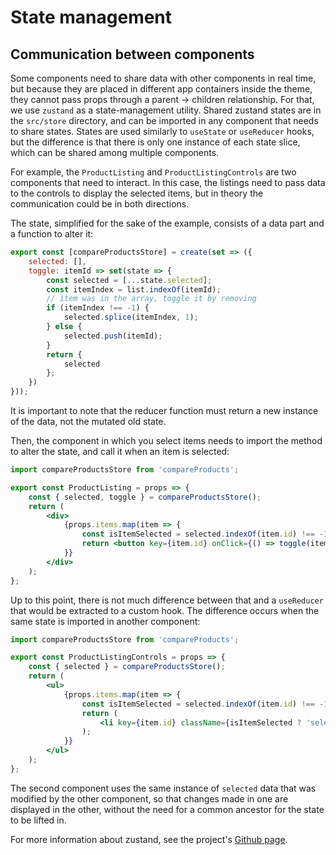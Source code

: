 
<Meta title="Docs/Getting Started/State management" />

# State management

## Communication between components

Some components need to share data with other components in real time, but because they are placed in different app containers inside the theme, they cannot pass props through a parent -> children relationship. For that, we use `zustand` as a state-management utility. Shared zustand states are in the `src/store` directory, and can be imported in any component that needs to share states. States are used similarly to `useState` or `useReducer` hooks, but the difference is that there is only one instance of each state slice, which can be shared among multiple components.

For example, the `ProductListing` and `ProductListingControls` are two components that need to interact. In this case, the listings need to pass data to the controls to display the selected items, but in theory the communication could be in both directions.

The state, simplified for the sake of the example, consists of a data part and a function to alter it:

```javascript
export const [compareProductsStore] = create(set => ({
    selected: [],
    toggle: itemId => set(state => {
        const selected = [...state.selected];
        const itemIndex = list.indexOf(itemId);
        // item was in the array, toggle it by removing
        if (itemIndex !== -1) {
            selected.splice(itemIndex, 1);
        } else {
            selected.push(itemId);
        }
        return {
            selected
        };
    })
}));
```

It is important to note that the reducer function must return a new instance of the data, not the mutated old state.

Then, the component in which you select items needs to import the method to alter the state, and call it when an item is selected:

```jsx
import compareProductsStore from 'compareProducts';

export const ProductListing = props => {
	const { selected, toggle } = compareProductsStore();
	return (
		<div>
			{props.items.map(item => {
				const isItemSelected = selected.indexOf(item.id) !== -1;
				return <button key={item.id} onClick={() => toggle(item.id)}>{`${isItemSelected ? 'deselect' : 'select'} ${item.name}`}</button>
			}}
		</div>
	);
};
```

Up to this point, there is not much difference between that and a `useReducer` that would be extracted to a custom hook. The difference occurs when the same state is imported in another component:

```jsx
import compareProductsStore from 'compareProducts';

export const ProductListingControls = props => {
	const { selected } = compareProductsStore();
	return (
		<ul>
			{props.items.map(item => {
				const isItemSelected = selected.indexOf(item.id) !== -1;
				return (
					<li key={item.id} className={isItemSelected ? 'selected' : 'deselected'}>{item.name}</li>
				);
			}}
		</ul>
	);
};
```
The second component uses the same instance of `selected` data that was modified by the other component, so that changes made in one are displayed in the other, without the need for a common ancestor for the state to be lifted in.

For more information about zustand, see the project's [Github page](https://github.com/pmndrs/zustand).
